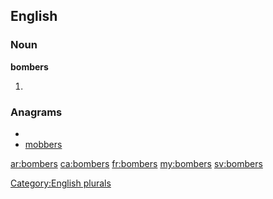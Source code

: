 ==English==

===Noun===
'''bombers'''

# {{plural of|[[bomber]]}}

===Anagrams===
* {{alphagram|bbemors}}
* [[mobbers#English|mobbers]]


[[Category:English plurals]]

[[ar:bombers]]
[[ca:bombers]]
[[fr:bombers]]
[[my:bombers]]
[[sv:bombers]]